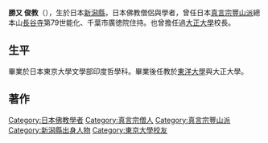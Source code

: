 {{unreferenced|time=2016-01-18T06:16:17+00:00}}
'''勝又 俊教'''（{{bd|1909年|4月22日|1994年|2月18日|}}），生於日本[[新潟縣|新潟縣]]，日本佛教僧侶與學者，曾任日本[[真言宗豐山派|真言宗豐山派]]總本山[[長谷寺|長谷寺]]第79世能化、千葉市廣徳院住持。也曾擔任過[[大正大學|大正大學]]校長。

==生平==
畢業於日本東京大學文學部印度哲學科。畢業後任教於[[東洋大學|東洋大學]]與大正大學。
==著作==
[[Category:日本佛教學者|Category:日本佛教學者]]
[[Category:真言宗僧人|Category:真言宗僧人]]
[[Category:真言宗豐山派|Category:真言宗豐山派]]
[[Category:新潟縣出身人物|Category:新潟縣出身人物]]
[[Category:東京大學校友|Category:東京大學校友]]